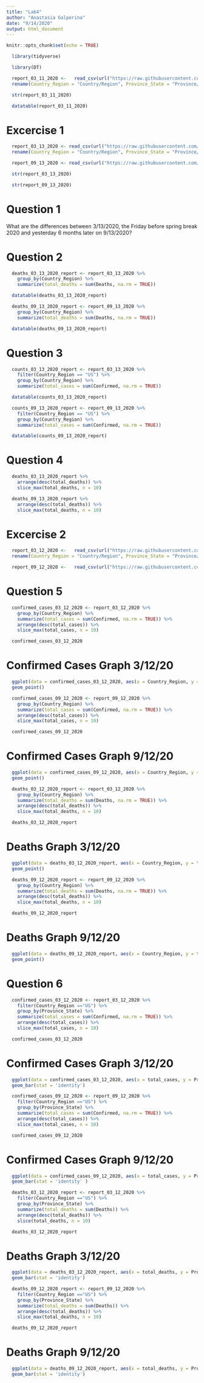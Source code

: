 ```yaml
---
title: "Lab4"
author: "Anastasia Galperina"
date: "9/14/2020"
output: html_document
---
```


```r
knitr::opts_chunk$set(echo = TRUE)
```

```r
  library(tidyverse)
```

```r
  library(DT)
```

```r
  report_03_11_2020 <-   read_csv(url("https://raw.githubusercontent.com/CSSEGISandData/COVID-19/master/csse_covid_19_data/csse_covid_19_daily_reports/03-11-2020.csv")) %>%
  rename(Country_Region = "Country/Region", Province_State = "Province/State")
```

```r
  str(report_03_11_2020)
```

```r
  datatable(report_03_11_2020)
```

# Excercise 1
```r
  report_03_13_2020 <- read_csv(url("https://raw.githubusercontent.com/CSSEGISandData/COVID-19/master/csse_covid_19_data/csse_covid_19_daily_reports/03-13-2020.csv")) %>% 
  rename(Country_Region = "Country/Region", Province_State = "Province/State")
```

```r
  report_09_13_2020 <- read_csv(url("https://raw.githubusercontent.com/CSSEGISandData/COVID-19/master/csse_covid_19_data/csse_covid_19_daily_reports/09-13-2020.csv")) 
```

```r
  str(report_03_13_2020)
```

```r
  str(report_09_13_2020)
```

# Question 1
What are the differences between 3/13/2020, the Friday before spring break 2020 and yesterday 6 months later on 9/13/2020?

# Question 2
  
```r
  deaths_03_13_2020_report <- report_03_13_2020 %>% 
    group_by(Country_Region) %>% 
    summarize(total_deaths = sum(Deaths, na.rm = TRUE))

  datatable(deaths_03_13_2020_report)
```

```r
  deaths_09_13_2020_report <- report_09_13_2020 %>% 
    group_by(Country_Region) %>% 
    summarize(total_deaths = sum(Deaths, na.rm = TRUE))

  datatable(deaths_09_13_2020_report)
```

# Question 3

```r
  counts_03_13_2020_report <- report_03_13_2020 %>% 
    filter(Country_Region == "US") %>% 
    group_by(Country_Region) %>% 
    summarize(total_cases = sum(Confirmed, na.rm = TRUE))

  datatable(counts_03_13_2020_report)
```

```r
  counts_09_13_2020_report <- report_09_13_2020 %>% 
    filter(Country_Region == "US") %>% 
    group_by(Country_Region) %>% 
    summarize(total_cases = sum(Confirmed, na.rm = TRUE))

  datatable(counts_09_13_2020_report)
```
# Question 4

```r
  deaths_03_13_2020_report %>% 
    arrange(desc(total_deaths)) %>% 
    slice_max(total_deaths, n = 10)
```

```r
  deaths_09_13_2020_report %>% 
    arrange(desc(total_deaths)) %>% 
    slice_max(total_deaths, n = 10)
```

# Excercise 2

```r
  report_03_12_2020 <-   read_csv(url("https://raw.githubusercontent.com/CSSEGISandData/COVID-19/master/csse_covid_19_data/csse_covid_19_daily_reports/03-12-2020.csv")) %>%
  rename(Country_Region = "Country/Region", Province_State = "Province/State")
```

```r
  report_09_12_2020 <-   read_csv(url("https://raw.githubusercontent.com/CSSEGISandData/COVID-19/master/csse_covid_19_data/csse_covid_19_daily_reports/09-12-2020.csv")) 
```

# Question 5

```r
  confirmed_cases_03_12_2020 <- report_03_12_2020 %>% 
    group_by(Country_Region) %>% 
    summarize(total_cases = sum(Confirmed, na.rm = TRUE)) %>% 
    arrange(desc(total_cases)) %>% 
    slice_max(total_cases, n = 10)

  confirmed_cases_03_12_2020
```

# Confirmed Cases Graph 3/12/20
```r
  ggplot(data = confirmed_cases_03_12_2020, aes(x = Country_Region, y = total_cases)) +
  geom_point()
```

```r
  confirmed_cases_09_12_2020 <- report_09_12_2020 %>% 
    group_by(Country_Region) %>% 
    summarize(total_cases = sum(Confirmed, na.rm = TRUE)) %>% 
    arrange(desc(total_cases)) %>% 
    slice_max(total_cases, n = 10)

  confirmed_cases_09_12_2020
```

# Confirmed Cases Graph 9/12/20
```r
  ggplot(data = confirmed_cases_09_12_2020, aes(x = Country_Region, y = total_cases)) +
  geom_point()
```

```r
  deaths_03_12_2020_report <- report_03_12_2020 %>% 
    group_by(Country_Region) %>% 
    summarize(total_deaths = sum(Deaths, na.rm = TRUE)) %>% 
    arrange(desc(total_deaths)) %>% 
    slice_max(total_deaths, n = 10)

  deaths_03_12_2020_report
```

# Deaths Graph 3/12/20
```r
  ggplot(data = deaths_03_12_2020_report, aes(x = Country_Region, y = total_deaths)) +
  geom_point()
```

```r
  deaths_09_12_2020_report <- report_09_12_2020 %>% 
    group_by(Country_Region) %>% 
    summarize(total_deaths = sum(Deaths, na.rm = TRUE)) %>% 
    arrange(desc(total_deaths)) %>% 
    slice_max(total_deaths, n = 10)

  deaths_09_12_2020_report
```

# Deaths Graph 9/12/20
```r
  ggplot(data = deaths_09_12_2020_report, aes(x = Country_Region, y = total_deaths)) +
  geom_point()
```

# Question 6

```r
  confirmed_cases_03_12_2020 <- report_03_12_2020 %>% 
    filter(Country_Region =="US") %>% 
    group_by(Province_State) %>% 
    summarize(total_cases = sum(Confirmed, na.rm = TRUE)) %>% 
    arrange(desc(total_cases)) %>% 
    slice_max(total_cases, n = 10)

  confirmed_cases_03_12_2020
```

# Confirmed Cases Graph 3/12/20
```r
  ggplot(data = confirmed_cases_03_12_2020, aes(x = total_cases, y = Province_State)) +
  geom_bar(stat = 'identity')
```

```r
  confirmed_cases_09_12_2020 <- report_09_12_2020 %>% 
    filter(Country_Region =="US") %>% 
    group_by(Province_State) %>% 
    summarize(total_cases = sum(Confirmed, na.rm = TRUE)) %>% 
    arrange(desc(total_cases)) %>% 
    slice_max(total_cases, n = 10)

  confirmed_cases_09_12_2020
```

# Confirmed Cases Graph 9/12/20
```r
  ggplot(data = confirmed_cases_09_12_2020, aes(x = total_cases, y = Province_State)) +
  geom_bar(stat = 'identity' )
```

```r
  deaths_03_12_2020_report <- report_03_12_2020 %>% 
    filter(Country_Region =="US") %>% 
    group_by(Province_State) %>% 
    summarize(total_deaths = sum(Deaths)) %>% 
    arrange(desc(total_deaths)) %>% 
    slice(total_deaths, n = 10)

  deaths_03_12_2020_report
```
# Deaths Graph 3/12/20

```r
  ggplot(data = deaths_03_12_2020_report, aes(x = total_deaths, y = Province_State)) +
  geom_bar(stat = 'identity')
```

```r
  deaths_09_12_2020_report <- report_09_12_2020 %>% 
    filter(Country_Region =="US") %>% 
    group_by(Province_State) %>% 
    summarize(total_deaths = sum(Deaths)) %>% 
    arrange(desc(total_deaths)) %>% 
    slice_max(total_deaths, n = 10)

  deaths_09_12_2020_report
```

# Deaths Graph 9/12/20
```r
  ggplot(data = deaths_09_12_2020_report, aes(x = total_deaths, y = Province_State)) +
  geom_bar(stat = 'identity')
```
